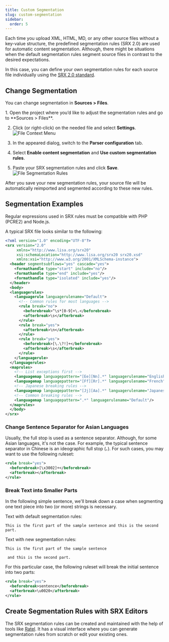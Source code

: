 ```yaml
---
title: Custom Segmentation
slug: custom-segmentation
sidebar:
  order: 5
---
```


[//]: # (https://support.crowdin.com/custom-segmentation/)


Each time you upload XML, HTML, MD, or any other source files without a key-value structure, the predefined segmentation rules (SRX 2.0) are used for automatic content segmentation. Although, there might be situations when the default segmentation rules segment source files in contrast to the desired expectations.

In this case, you can define your own segmentation rules for each source file individually using the [SRX 2.0 standard](https://www.gala-global.org/srx-20-april-7-2008).

## Change Segmentation

You can change segmentation in **Sources > Files**.

<Steps>
  1. Open the project where you’d like to adjust the segmentation rules and go to **Sources > Files**.

  2. Click <Icon name="mdi:dots-horizontal" class="inline-icon"/> (or right-click) on the needed file and select **Settings**. <Image src={fileContextMenuSettings} alt="File Context Menu" />

  3. In the appeared dialog, switch to the **Parser configuration** tab.

  4. Select **Enable content segmentation** and **Use custom segmentation rules**.

  5. Paste your SRX segmentation rules and click **Save**. <Image src={fileParserConfiguration} alt="File Segmentation Rules" />
</Steps>

After you save your new segmentation rules, your source file will be automatically reimported and segmented according to these new rules.

## Segmentation Examples

<Aside>
  Regular expressions used in SRX rules must be compatible with PHP (PCRE2) and Node.js.
</Aside>

A typical SRX file looks similar to the following:

```xml
<?xml version="1.0" encoding="UTF-8"?>
<srx version="2.0"
     xmlns="http://www.lisa.org/srx20"
     xsi:schemaLocation="http://www.lisa.org/srx20 srx20.xsd"
     xmlns:xsi="http://www.w3.org/2001/XMLSchema-instance">
  <header segmentsubflows="yes" cascade="yes">
    <formathandle type="start" include="no"/>
    <formathandle type="end" include="yes"/>
    <formathandle type="isolated" include="yes"/>
  </header>
  <body>
  <languagerules>
    <languagerule languagerulename="Default">
      <!-- Common rules for most languages -->
      <rule break="no">
        <beforebreak>^\s*[0-9]+\.</beforebreak>
        <afterbreak>\s</afterbreak>
      </rule>
      <rule break="yes">
        <afterbreak>\n</afterbreak>
      </rule>
      <rule break="yes">
        <beforebreak>[\.\?!]+</beforebreak>
        <afterbreak>\s</afterbreak>
      </rule>
    </languagerule>
  </languagerules>
  <maprules>
    <!-- List exceptions first -->
    <languagemap languagepattern="[Ee][Nn].*" languagerulename="English"/>
    <languagemap languagepattern="[Ff][Rr].*" languagerulename="French"/>
    <!-- Japanese breaking rules -->
    <languagemap languagepattern="[Jj][Aa].*" languagerulename="Japanese"/>
    <!-- Common breaking rules -->
    <languagemap languagepattern=".*" languagerulename="Default"/>
  </maprules>
  </body>
</srx>
```

### Change Sentence Separator for Asian Languages

Usually, the full stop is used as a sentence separator. Although, for some Asian languages, it's not the case. For example, the typical sentence separator in Chinese is an ideographic full stop (`。`). For such cases, you may want to use the following ruleset:

```xml
<rule break="yes">
  <beforebreak>[\x3002]+</beforebreak>
  <afterbreak></afterbreak>
</rule>
```

### Break Text into Smaller Parts

In the following simple sentence, we'll break down a case when segmenting one text piece into two (or more) strings is necessary.

Text with default segmentation rules:

`This is the first part of the sample sentence and this is the second part.`

Text with new segmentation rules:

`This is the first part of the sample sentence`

<code>&#32;and this is the second part.</code>

For this particular case, the following ruleset will break the initial sentence into two parts:

```xml
<rule break="yes">
  <beforebreak>sentence</beforebreak>
  <afterbreak>\u0020</afterbreak>
</rule>
```

## Create Segmentation Rules with SRX Editors

The SRX segmentation rules can be created and maintained with the help of tools like [Ratel](http://okapiframework.org/wiki/index.php?title=Ratel). It has a visual interface where you can generate segmentation rules from scratch or edit your existing ones.

<CardGrid>
  <LinkCard
    title="Segmentation Rules Generator"
    description="Create and test the new segmentation rules on your Crowdin projects."
    href="https://store.crowdin.com/segmentation"
    target="_blank"
  />
  <LinkCard
    title="SRX Playground"
    description="AI-powered SRX Rules Editor"
    href="https://store.crowdin.com/srx-playground"
    target="_blank"
  />
</CardGrid>
